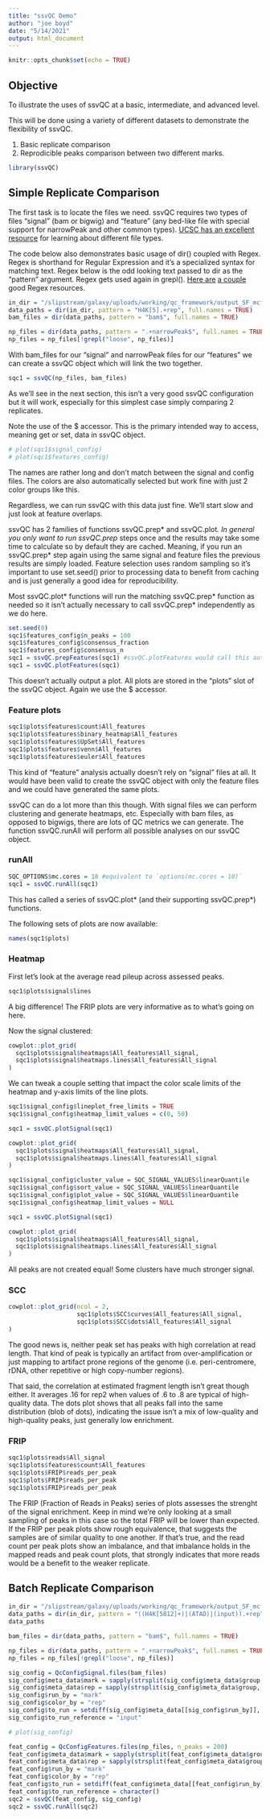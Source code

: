 ```yaml
---
title: "ssvQC Demo"
author: "joe boyd"
date: "5/14/2021"
output: html_document
---
```


```r
knitr::opts_chunk$set(echo = TRUE)
```

## Objective

To illustrate the uses of ssvQC at a basic, intermediate, and advanced level.

This will be done using a variety of different datasets to demonstrate the flexibility of ssvQC.

1) Basic replicate comparison
2) Reprodicible peaks comparison between two different marks.

```r
library(ssvQC)
```

## Simple Replicate Comparison

The first task is to locate the files we need.  ssvQC requires two types of files "signal" (bam or bigwig) and "feature" (any bed-like file with special support for narrowPeak and other common types).  [UCSC has an excellent resource](https://genome.ucsc.edu/FAQ/FAQformat.html) for learning about different file types.

The code below also demonstrates basic usage of dir() coupled with Regex.  Regex is shorthand for Regular Expression and it's a specialized syntax for matching text. Regex below is the odd looking text passed to dir as the "pattern" argument.  Regex gets used again in grepl().  [Here are](https://regex101.com/) [a couple](https://regexr.com/) good Regex resources.

```r
in_dir = "/slipstream/galaxy/uploads/working/qc_framework/output_SF_mcf7.repeak/"
data_paths = dir(in_dir, pattern = "H4K[5].+rep", full.names = TRUE)
bam_files = dir(data_paths, pattern = "bam$", full.names = TRUE)

np_files = dir(data_paths, pattern = ".+narrowPeak$", full.names = TRUE)
np_files = np_files[!grepl("loose", np_files)]
```

With bam_files for our "signal" and narrowPeak files for our "features" we can create a ssvQC object which will link the two together.

```r
sqc1 = ssvQC(np_files, bam_files)
```

As we'll see in the next section, this isn't a very good ssvQC configuration but it will work, especially for this simplest case simply comparing 2 replicates.

Note the use of the $ accessor.  This is the primary intended way to access, meaning get or set, data in ssvQC object.

```r
# plot(sqc1$signal_config)
# plot(sqc1$features_config)
```

The names are rather long and don't match between the signal and config files. The colors are also automatically selected but work fine with just 2 color groups like this.

Regardless, we can run ssvQC with this data just fine. We'll start slow and just look at feature overlaps.

ssvQC has 2 families of functions ssvQC.prep* and ssvQC.plot*.  In general you only want to run ssvQC.prep* steps once and the results may take some time to calculate so by default they are cached.  Meaning, if you run an ssvQC.prep* step again using the same signal and feature files the previous results are simply loaded.  Feature selection uses random sampling so it's important to use set.seed() prior to processing data to benefit from caching and is just generally a good idea for reproducibility.  

Most ssvQC.plot* functions will run the matching ssvQC.prep* function as needed so it isn't actually necessary to call ssvQC.prep* independently as we do here.

```r
set.seed(0)
sqc1$features_config$n_peaks = 100
sqc1$features_config$consensus_fraction
sqc1$features_config$consensus_n
sqc1 = ssvQC.prepFeatures(sqc1) #ssvQC.plotFeatures would call this automatically.
sqc1 = ssvQC.plotFeatures(sqc1)
```

This doesn't actually output a plot.  All plots are stored in the "plots" slot of the ssvQC object. Again we use the $ accessor.

### Feature plots

```r
sqc1$plots$features$count$All_features
sqc1$plots$features$binary_heatmap$All_features
sqc1$plots$features$UpSet$All_features
sqc1$plots$features$venn$All_features
sqc1$plots$features$euler$All_features
```

This kind of "feature" analysis actually doesn't rely on "signal" files at all. It would have been valid to create the ssvQC object with only the feature files and we could have generated the same plots.

ssvQC can do a lot more than this though. With signal files we can perform clustering and generate heatmaps, etc.  Especially with bam files, as opposed to bigwigs, there are lots of QC metrics we can generate.  The function ssvQC.runAll will perform all possible analyses on our ssvQC object.

### runAll

```r
SQC_OPTIONS$mc.cores = 10 #equivalent to `options(mc.cores = 10)`
sqc1 = ssvQC.runAll(sqc1)
```

This has called a series of ssvQC.plot* (and their supporting ssvQC.prep*) functions.

The following sets of plots are now available:

```r
names(sqc1$plots)
```

### Heatmap

First let's look at the average read pileup across assessed peaks.

```r
sqc1$plots$signal$lines
```

A big difference! The FRIP plots are very informative as to what's going on here.

Now the signal clustered:

```r
cowplot::plot_grid(
  sqc1$plots$signal$heatmaps$All_features$All_signal,
  sqc1$plots$signal$heatmaps.lines$All_features$All_signal
)
```

We can tweak a couple setting that impact the color scale limits of the heatmap and y-axis limits of the line plots.

```r
sqc1$signal_config$lineplot_free_limits = TRUE
sqc1$signal_config$heatmap_limit_values = c(0, 50)

sqc1 = ssvQC.plotSignal(sqc1)

cowplot::plot_grid(
  sqc1$plots$signal$heatmaps$All_features$All_signal,
  sqc1$plots$signal$heatmaps.lines$All_features$All_signal
)
```

```r
sqc1$signal_config$cluster_value = SQC_SIGNAL_VALUES$linearQuantile
sqc1$signal_config$sort_value = SQC_SIGNAL_VALUES$linearQuantile
sqc1$signal_config$plot_value = SQC_SIGNAL_VALUES$linearQuantile
sqc1$signal_config$heatmap_limit_values = NULL

sqc1 = ssvQC.plotSignal(sqc1)

cowplot::plot_grid(
  sqc1$plots$signal$heatmaps$All_features$All_signal,
  sqc1$plots$signal$heatmaps.lines$All_features$All_signal
)
```

All peaks are not created equal! Some clusters have much stronger signal.

### SCC

```r
cowplot::plot_grid(ncol = 2,
                   sqc1$plots$SCC$curves$All_features$All_signal,
                   sqc1$plots$SCC$dots$All_features$All_signal
)
```

The good news is, neither peak set has peaks with high correlation at read length. That kind of peak is typically an artifact from over-amplification or just mapping to artifact prone regions of the genome (i.e. peri-centromere, rDNA, other repetitive or high copy-number regions).

That said, the correlation at estimated fragment length isn't great though either. It averages .16 for rep2 when values of .6 to .8 are typical of high-quality data. The dots plot shows that all peaks fall into the same distribution (blob of dots), indicating the issue isn't a mix of low-quality and high-quality peaks, just generally low enrichment.

### FRIP

```r
sqc1$plots$reads$All_signal
sqc1$plots$features$count$All_features
sqc1$plots$FRIP$reads_per_peak
sqc1$plots$FRIP$reads_per_peak
sqc1$plots$FRIP$reads_per_peak
```

The FRIP (Fraction of Reads in Peaks) series of plots assesses the strenght of the signal enrichment.  Keep in mind we're only looking at a small sampling of peaks in this case so the total FRIP will be lower than expected. If the FRIP per peak plots show rough equivalence, that suggests the samples are of similar quality to one another. If that's true, and the read count per peak plots show an imbalance, and that imbalance holds in the mapped reads and peak count plots, that strongly indicates that more reads would be a benefit to the weaker replicate.

## Batch Replicate Comparison

```r
in_dir = "/slipstream/galaxy/uploads/working/qc_framework/output_SF_mcf7.repeak"
data_paths = dir(in_dir, pattern = "((H4K[5812]+)|(ATAD)|(input)).+rep", full.names = TRUE)
data_paths

bam_files = dir(data_paths, pattern = "bam$", full.names = TRUE)

np_files = dir(data_paths, pattern = ".+narrowPeak$", full.names = TRUE)
np_files = np_files[!grepl("loose", np_files)]
```

```r
sig_config = QcConfigSignal.files(bam_files)
sig_config$meta_data$mark = sapply(strsplit(sig_config$meta_data$group, "[_\\.]"), function(x)x[2])
sig_config$meta_data$rep = sapply(strsplit(sig_config$meta_data$group, "[_\\.]"), function(x)x[3])
sig_config$run_by = "mark"
sig_config$color_by = "rep"
sig_config$to_run = setdiff(sig_config$meta_data[[sig_config$run_by]], "input")
sig_config$to_run_reference = "input"

# plot(sig_config)

feat_config = QcConfigFeatures.files(np_files, n_peaks = 200)
feat_config$meta_data$mark = sapply(strsplit(feat_config$meta_data$group, "[_\\.]"), function(x)x[2])
feat_config$meta_data$rep = sapply(strsplit(feat_config$meta_data$group, "[_\\.]"), function(x)x[3])
feat_config$run_by = "mark"
feat_config$color_by = "rep"
feat_config$to_run = setdiff(feat_config$meta_data[[feat_config$run_by]], "input")
feat_config$to_run_reference = character()
sqc2 = ssvQC(feat_config, sig_config)
sqc2 = ssvQC.runAll(sqc2)
```